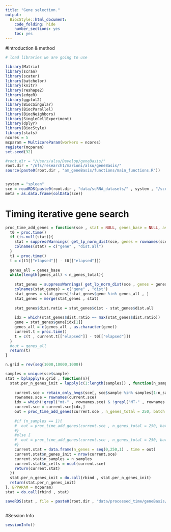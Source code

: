 ```yaml
---
title: "Gene selection."
output:
  BiocStyle::html_document:
    code_folding: hide
    number_sections: yes
    toc: yes  
---
```


#Introduction & method


```r
# load libraries we are going to use

library(Matrix)
library(scran)
library(scater)
library(batchelor)
library(knitr)
library(reshape2)
library(edgeR)
library(ggplot2)
library(BiocSingular)
library(BiocParallel)
library(BiocNeighbors)
library(SingleCellExperiment)
library(dplyr)
library(BiocStyle)
library(stats)
ncores = 5
mcparam = MulticoreParam(workers = ncores)
register(mcparam)
set.seed(32)

#root.dir = "/Users/alsu/Develop/geneBasis/"
root.dir = "/nfs/research1/marioni/alsu/geneBasis/"
source(paste0(root.dir , "am_geneBasis/functions/main_functions.R"))


system = "spleen"
sce = readRDS(paste0(root.dir , "data/scRNA_datasets/" , system , "/sce_" , system , ".Rds"))
meta = as.data.frame(colData(sce))


```


# Timing iterative gene search

```r



proc_time_add_genes = function(sce , stat = NULL, genes_base = NULL, assay = "logcounts", n_genes_total = 250, batch , p = 3){
  t0 = proc.time()
  if (is.null(stat)){
    stat = suppressWarnings( get_lp_norm_dist(sce, genes = rownames(sce), assay = assay, batch = batch , n.neigh = 5 , nPC = 50 , genes.predict = rownames(sce) , p = p) )
    colnames(stat) = c("gene" , "dist.all")
  }
  t1 = proc.time()
  t = c(t1[["elapsed"]] - t0[["elapsed"]])
  
  genes_all = genes_base
  while(length(genes_all) < n_genes_total){
    
    stat_genes = suppressWarnings( get_lp_norm_dist(sce , genes = genes_all , assay = assay , batch = batch, n.neigh = 5 , nPC = NULL , genes.predict = rownames(sce) , p = p) )
    colnames(stat_genes) = c("gene" , "dist")   
    stat_genes = stat_genes[!stat_genes$gene %in% genes_all , ] 
    stat_genes = merge(stat_genes , stat)
    
    stat_genes$dist.ratio = stat_genes$dist - stat_genes$dist.all 
      
    idx = which(stat_genes$dist.ratio == max(stat_genes$dist.ratio))
    gene = stat_genes$gene[idx[1]]
    genes_all = c(genes_all , as.character(gene))
    current.t = proc.time()
    t = c(t , current.t[["elapsed"]] - t0[["elapsed"]])
  }
  #out = genes_all
  return(t)
}

n.grid = rev(seq(1000,10000,1000))

samples = unique(sce$sample)
stat = bplapply(n.grid , function(n){
  stat.per_n_genes_init = lapply(c(1:length(samples)) , function(n_samples){
  
    current.sce = retain_only_hvgs(sce[, sce$sample %in% samples[1:n_samples]], n = n, var.thresh = 0)
    rownames.sce = rownames(current.sce)
    idx = which(!grepl("mt-" , rownames.sce) & !grepl("MT-" , rownames.sce) & !grepl("Mt-" , rownames.sce))
    current.sce = current.sce[idx,]
    out = proc_time_add_genes(current.sce , n_genes_total = 250, batch = NULL)
    
    #if (n_samples == 1){
    #  out = proc_time_add_genes(current.sce , n_genes_total = 250, batch = NULL)
    #}
    #else {
    #  out = proc_time_add_genes(current.sce , n_genes_total = 250, batch = "sample")
    #}
    current.stat = data.frame(n_genes = seq(0,250,1) , time = out)  
    current.stat$n_genes_init = nrow(current.sce)
    current.stat$n_samples = n_samples
    current.stat$n_cells = ncol(current.sce)
    return(current.stat)
  })
  stat.per_n_genes_init = do.call(rbind , stat.per_n_genes_init)
  return(stat.per_n_genes_init)
}, BPPARAM = mcparam)
stat = do.call(rbind , stat)

saveRDS(stat , file = paste0(root.dir , "data/processed_time/geneBasis/" , system , "/stat_unparalleled_batched.Rds"))



```

#Session Info

```r
sessionInfo()
```
